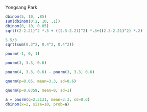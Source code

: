 Yongsang Park

```r
dbinom(5, 10, .85)
sum(dbinom(0:2, 10, .1))
dbinom(0, 10, 0.05)
sqrt((2-2.21)^2 *.5 + ((2.5-2.21)^2) *.3+((2.3-2.21)^2) *.2)

5.5/3
sqrt(sum(0.3^2, 0.4^2, 0.4^2))

pnorm(-1, 0, 1)

pnorm(3, 3.3, 0.6)

pnorm(4, 3.3, 0.6) - pnorm(3, 3.3, 0.6)

qnorm(p=0.05, mean=3.3, sd=0.6)

qnorm(p=0.0359, mean=0, sd=1)

a = pnorm(q=2.3131, mean=3.3, sd=0.6)
dbinom(x=2, size=10, prob=a)
```

